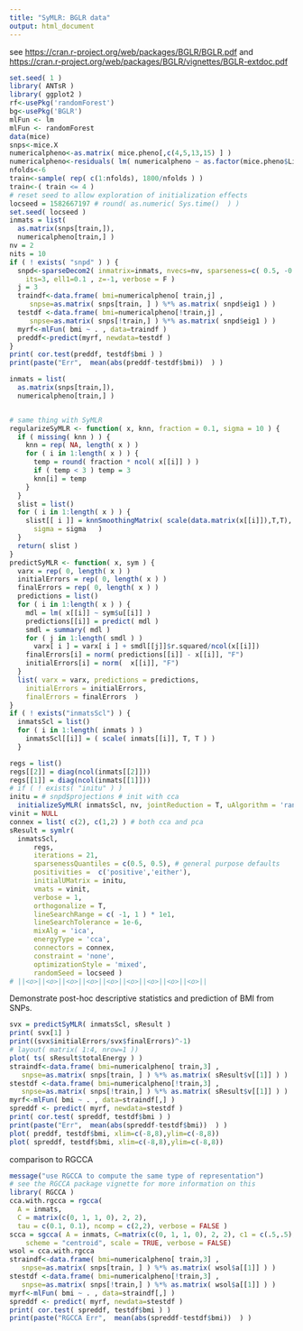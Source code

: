 ```yaml
---
title: "SyMLR: BGLR data"
output: html_document
---
```


see [https://cran.r-project.org/web/packages/BGLR/BGLR.pdf](https://cran.r-project.org/web/packages/BGLR/BGLR.pdf) and [https://cran.r-project.org/web/packages/BGLR/vignettes/BGLR-extdoc.pdf](https://cran.r-project.org/web/packages/BGLR/vignettes/BGLR-extdoc.pdf)


```r
set.seed( 1 )
library( ANTsR )
library( ggplot2 )
rf<-usePkg('randomForest')
bg<-usePkg('BGLR')
mlFun <- lm
mlFun <- randomForest
data(mice)
snps<-mice.X
numericalpheno<-as.matrix( mice.pheno[,c(4,5,13,15) ] )
numericalpheno<-residuals( lm( numericalpheno ~ as.factor(mice.pheno$Litter) ) )
nfolds<-6
train<-sample( rep( c(1:nfolds), 1800/nfolds ) )
train<-( train <= 4 )
# reset seed to allow exploration of initialization effects
locseed = 1582667197 # round( as.numeric( Sys.time()  ) )
set.seed( locseed )
inmats = list(
  as.matrix(snps[train,]),
  numericalpheno[train,] )
nv = 2
nits = 10
if ( ! exists( "snpd" ) ) {
  snpd<-sparseDecom2( inmatrix=inmats, nvecs=nv, sparseness=c( 0.5, -0.5 ),
    its=3, ell1=0.1 , z=-1, verbose = F )
  j = 3
  traindf<-data.frame( bmi=numericalpheno[ train,j] ,
     snpse=as.matrix( snps[train, ] ) %*% as.matrix( snpd$eig1 ) )
  testdf <-data.frame( bmi=numericalpheno[!train,j] ,
     snpse=as.matrix( snps[!train,] ) %*% as.matrix( snpd$eig1 ) )
  myrf<-mlFun( bmi ~ . , data=traindf )
  preddf<-predict(myrf, newdata=testdf )
}
print( cor.test(preddf, testdf$bmi ) )
print(paste("Err",  mean(abs(preddf-testdf$bmi))  ) )

inmats = list(
  as.matrix(snps[train,]),
  numericalpheno[train,] )


# same thing with SyMLR
regularizeSyMLR <- function( x, knn, fraction = 0.1, sigma = 10 ) {
  if ( missing( knn ) ) {
    knn = rep( NA, length( x ) )
    for ( i in 1:length( x ) ) {
      temp = round( fraction * ncol( x[[i]] ) )
      if ( temp < 3 ) temp = 3
      knn[i] = temp
    }
  }
  slist = list()
  for ( i in 1:length( x ) ) {
    slist[[ i ]] = knnSmoothingMatrix( scale(data.matrix(x[[i]]),T,T), k = knn[i],
      sigma = sigma   )
  }
  return( slist )
}
predictSyMLR <- function( x, sym ) {
  varx = rep( 0, length( x ) )
  initialErrors = rep( 0, length( x ) )
  finalErrors = rep( 0, length( x ) )
  predictions = list()
  for ( i in 1:length( x ) ) {
    mdl = lm( x[[i]] ~ sym$u[[i]] )
    predictions[[i]] = predict( mdl )
    smdl = summary( mdl )
    for ( j in 1:length( smdl ) )
      varx[ i ] = varx[ i ] + smdl[[j]]$r.squared/ncol(x[[i]])
    finalErrors[i] = norm( predictions[[i]] - x[[i]], "F")
    initialErrors[i] = norm(  x[[i]], "F")
  }
  list( varx = varx, predictions = predictions,
    initialErrors = initialErrors,
    finalErrors = finalErrors  )
}
if ( ! exists("inmatsScl") ) {
  inmatsScl = list()
  for ( i in 1:length( inmats ) )
    inmatsScl[[i]] = ( scale( inmats[[i]], T, T ) )
  }

regs = list()
regs[[2]] = diag(ncol(inmats[[2]]))
regs[[1]] = diag(ncol(inmats[[1]]))
# if ( ! exists( "initu" ) )
initu = # snpd$projections # init with cca
  initializeSyMLR( inmatsScl, nv, jointReduction = T, uAlgorithm = 'random' )
vinit = NULL
connex = list( c(2), c(1,2) ) # both cca and pca
sResult = symlr(
  inmatsScl,
      regs,
      iterations = 21,
      sparsenessQuantiles = c(0.5, 0.5), # general purpose defaults
      positivities =  c('positive','either'),
      initialUMatrix = initu,
      vmats = vinit,
      verbose = 1,
      orthogonalize = T,
      lineSearchRange = c( -1, 1 ) * 1e1,
      lineSearchTolerance = 1e-6,
      mixAlg = 'ica',
      energyType = 'cca',
      connectors = connex,
      constraint = 'none',
      optimizationStyle = 'mixed',
      randomSeed = locseed )
# ||<o>||<o>||<o>||<o>||<o>||<o>||<o>||<o>||<o>||
```

Demonstrate post-hoc descriptive statistics and prediction of BMI
from SNPs.

```r
svx = predictSyMLR( inmatsScl, sResult )
print( svx[1] )
print((svx$initialErrors/svx$finalErrors)^-1)
# layout( matrix( 1:4, nrow=1 ))
plot( ts( sResult$totalEnergy ) )
straindf<-data.frame( bmi=numericalpheno[ train,3] ,
   snpse=as.matrix( snps[train, ] ) %*% as.matrix( sResult$v[[1]] ) )
stestdf <-data.frame( bmi=numericalpheno[!train,3] ,
   snpse=as.matrix( snps[!train,] ) %*% as.matrix( sResult$v[[1]] ) )
myrf<-mlFun( bmi ~ . , data=straindf[,] )
spreddf <- predict( myrf, newdata=stestdf )
print( cor.test( spreddf, testdf$bmi ) )
print(paste("Err",  mean(abs(spreddf-testdf$bmi))  ) )
plot( preddf, testdf$bmi, xlim=c(-8,8),ylim=c(-8,8))
plot( spreddf, testdf$bmi, xlim=c(-8,8),ylim=c(-8,8))
```

comparison to RGCCA

```r
message("use RGCCA to compute the same type of representation")
# see the RGCCA package vignette for more information on this
library( RGCCA )
cca.with.rgcca = rgcca(
  A = inmats,
  C = matrix(c(0, 1, 1, 0), 2, 2),
  tau = c(0.1, 0.1), ncomp = c(2,2), verbose = FALSE )
scca = sgcca( A = inmats, C=matrix(c(0, 1, 1, 0), 2, 2), c1 = c(.5,.5), ncomp = c(2, 2),
    scheme = "centroid", scale = TRUE, verbose = FALSE)
wsol = cca.with.rgcca
straindf<-data.frame( bmi=numericalpheno[ train,3] ,
   snpse=as.matrix( snps[train, ] ) %*% as.matrix( wsol$a[[1]] ) )
stestdf <-data.frame( bmi=numericalpheno[!train,3] ,
   snpse=as.matrix( snps[!train,] ) %*% as.matrix( wsol$a[[1]] ) )
myrf<-mlFun( bmi ~ . , data=straindf[,] )
spreddf <- predict( myrf, newdata=stestdf )
print( cor.test( spreddf, testdf$bmi ) )
print(paste("RGCCA Err",  mean(abs(spreddf-testdf$bmi))  ) )
```
